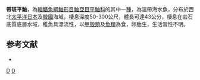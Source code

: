 {{Speciesbox
| taxon = Sebastes vulpes
| status = NE
| status_system = IUCN3.1
| binomial_authority =  [[Döderlein|Döderlein]], 1884
| synonyms = 
}}

'''帶斑平鮋'''，為[[輻鰭魚綱|輻鰭魚綱]][[鮋形目|鮋形目]][[鮋亞目|鮋亞目]][[平鮋科|平鮋科]]的其中一[[種|種]]，為溫帶海水魚，分布於西北[[太平洋|太平洋]][[日本|日本]]及[[韓國|韓國]]海域，棲息深度50-300公尺，體長可達43公分，棲息在岩石底質底層水域，稚魚具漂流性，以[[甲殼類|甲殼類]]及[[魚類|魚類]]為食，卵胎生，生活習性不明。

==参考文献==
*{{FishBase_species|genus=Sebastes|species=vulpes|year=2014|month=6}}

{{taxonbar}}
[[Category:_1884年描述的鱼类|D]]
[[Category:平鮋屬|D]]